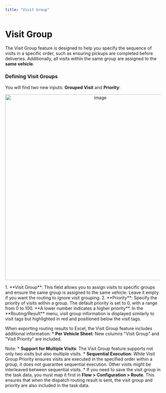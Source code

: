 ```yaml
---
title: "Visit Group"
---
```


# Visit Group

The Visit Group feature is designed to help you specify the sequence of visits in a specific order, such as ensuring pickups are completed before deliveries. Additionally, all visits within the same group are assigned to the **same vehicle**.

### Defining Visit Groups

You will find two new inputs: **Grouped Visit** and **Priority**: <div align="center">
  <img src="https://t3837933.p.clickup-attachments.com/t3837933/39e642b7-b0c4-4f3b-b14b-95d9a380db5e/image.png" alt="image" width="600" />
</div> 1. **Visit Group**: This field allows you to assign visits to specific groups and ensure the same group is assigned to the same vehicle. Leave it empty if you want the routing to ignore visit grouping. 2. **Priority**: Specify the priority of visits within a group. The default priority is set to 0, with a range from 0 to 100. **A lower number indicates a higher priority**. In the **Routing/Result** menu, visit group information is displayed similarly to visit tags but highlighted in red and positioned below the visit tags.

When exporting routing results to Excel, the Visit Group feature includes additional information: \*   **Per Vehicle Sheet**: New columns "Visit Group" and "Visit Priority" are included.

Note: \*   **Support for Multiple Visits**: The Visit Group feature supports not only two visits but also multiple visits. \*   **Sequential Execution**: While Visit Group Priority ensures visits are executed in the specified order within a group, it does not guarantee sequential execution. Other visits might be interleaved between sequential visits. \*   If you need to save the visit group in the task data, you must map it first in **Flow \> Configuration \> Route**. This ensures that when the dispatch routing result is sent, the visit group and priority are also included in the task data.